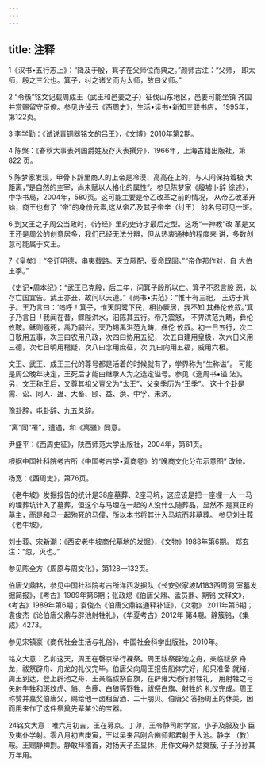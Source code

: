 ```yaml
---
---
---
```

title: 注释
---



1《汉书•五行志上》：“降及于殷，箕子在父师位而典之。”颜师古注：“父师， 即太师，殷之三公也。箕子，纣之诸父而为太师，故曰父师。”



2 “令簇”铭文记载周成王（武王和邑姜之子）征伐山东地区，邑姜可能坐镇 齐国并赏赐留守臣僚。参见许倬云《西周史》，生活•读书•新知三联书店， 1995年，第122页。



3 李学勤：《试说青铜器铭文的吕王》，《文博》2010年第2期。



4 陈槃：《春秋大事表列国爵姓及存灭表撰异》，1966年，上海古籍出版社，第 822 页。



5 陈梦家发现，甲骨卜辞里商人的上帝是冷漠、高高在上的，与人间保持着极 大距离，”是自然的主宰，尚未赋以人格化的属性”。参见陈梦家《殷墟卜辞 综述》，中华书局，2004年，580页。这可能主要是帝乙改革之前的情况， 从帝乙改革开始，商王也有了 “帝”的身份元素,这从帝乙及其子帝辛（纣王） 的名号可见一斑。



6 到文王之子周公当政时，《诗经》里的史诗才最后定型。这场“一神教”改 革是文王还是周公的创意居多，我们已经无法分辨，但从热衷通神的程度来 讲，多数创意可能属于文王。





7《皇矣》：“帝迁明德，串夷载路。天立厥配，受命既固。”“帝作邦作对，自 大伯王季。”

《史记•周本纪》：“武王已克殷，后二年，问箕子殷所以亡。箕子不忍言股 恶，以存亡国宜告。武王亦丑，故问以天道。”《尚书•洪范》：“惟十有三祀， 王访于箕子。王乃言曰：‘呜呼！箕子，惟天阴鹭下民，相协厥居，我不知 其彝伦攸叙。’箕子乃言日「我闻在昔，鳏陛洪水，汩陈其五行。帝乃震怒， 不畀洪范九畴，彝伦攸鞍。稣则殛死，禹乃嗣兴。天乃锡禹洪范九畴，彝伦 攸叙。初一日五行，次二日敬用五事，次三曰农用八政，次四曰协用五纪， 次五曰建用皇极，次六日义用三德，次七日明用稽疑，次八曰念用庶征，次 九曰向用五福，威用六极。

文王、武王、成王三代的尊号都是活着的时候就有了，学界称为“生称谥”。 可能是周公晚年决定，王死后才能由继承人为之选定谥号。参见《逸周书•谥 法》。另，文王称王后，又尊其祖父亶父为“太王”，父亲季历为“王季”。 这十个卦是需、讼、同人、蛊、大畜、颐、益、涣、中孚、未济。

豫卦辞，屯卦辞、九五爻辞。

“离”同“罹”，遭遇，和《离骚》同意。

尹盛平：《西周史征》，陕西师范大学出版社，2004年，第61页。

根据中国社科院考古所《中国考古学•夏商卷》的“晚商文化分布示意图” 改绘。

杨宽：《西周史》，第76页。

《老牛坡》发掘报告的统计是38座墓葬、2座马坑，这应该是把一座埋一人 一马的埋葬坑计入了墓葬，但这个与马埋在一起的人没什么随葬品，显然不 是真正的墓主，而是和马一起殉死的马僮，所以本书将其计入马坑而非墓葬。 参见刘士莪《老牛坡》。

刘士莪、宋新潮：《西安老牛坡商代墓地的发掘》，《文物》1988年第6期。 郑玄注：“忽，灭也。”

参见陈全方《周原与周文化》，第128—132页。

伯唐父鼎铭，参见中国社科院考古所洋西发掘队《长安张家坡M183西周洞 室墓发掘简报》，《考古》1989年第6期；张政熄《伯唐父鼎、孟员鼎、期铭 文释文》，《考古》1989年第6期；袁俊杰《伯唐父鼎铭通释补证》，《文物》 2011年第6期；袁俊杰《论伯唐父鼎与辟池射牲礼》，《华夏考古》2012年 第4期。静簇铭，《集成》4273。

参见宋镇豪《商代社会生活与礼俗》，中国社会科学出版社，2010年。

铭文大意：乙卯这天，周王在磬京举行裸祭。周王祓祭辟池之舟，亲临祓祭 舟龙，祓祭辟舟、舟龙的礼仪完毕。伯唐父向周王报告船体完好，船只准备 就绪，周王到达，登上辟池之舟，王亲临祓祭白旗，在辟雍大池行射牲礼， 用射牲之弓矢射牛牲和斑纹虎、貉、白鹿、白狼等野牲，祓祭白旗、射牲的 礼仪完成。周王称赞并嘉奖伯唐父，赐给他一卤租留酒、二十朋贝。伯唐父 答扬周王的休美，因而用来作了这件祭奠先辈某公的宝器。

24铭文大意：唯六月初吉，王在募京。丁卯，王令静司射学宫，小子及服及小 臣及夷仆学射。零八月初吉庚寅，王以吴来吕刚合豳师邦君射于大池。静学 （教）鞍。王赐静裨荆。静敢拜稽首，对扬天子丕显休，用作文母外姑奠簇, 子子孙孙其万年用。